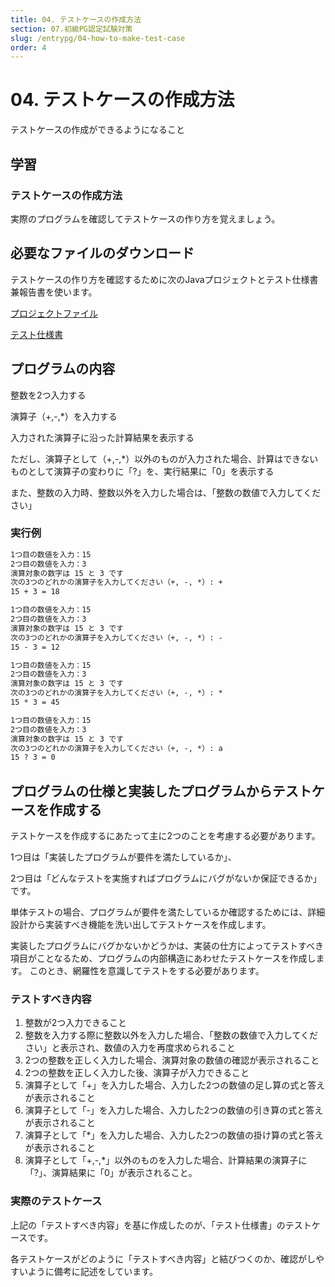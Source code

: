 ```yaml
---
title: 04. テストケースの作成方法
section: 07.初級PG認定試験対策
slug: /entrypg/04-how-to-make-test-case
order: 4
---
```


# 04. テストケースの作成方法

<p class="goal">
  テストケースの作成ができるようになること
</p>

## 学習

### テストケースの作成方法

実際のプログラムを確認してテストケースの作り方を覚えましょう。

## 必要なファイルのダウンロード

テストケースの作り方を確認するために次のJavaプロジェクトとテスト仕様書兼報告書を使います。

[プロジェクトファイル](./LearningProject.zip)

[テスト仕様書](./テスト仕様書.xlsx)

## プログラムの内容

整数を2つ入力する

演算子（+,-,*）を入力する

入力された演算子に沿った計算結果を表示する

ただし、演算子として（+,-,*）以外のものが入力された場合、計算はできないものとして演算子の変わりに「?」を、実行結果に「0」を表示する

また、整数の入力時、整数以外を入力した場合は、「整数の数値で入力してください」

### 実行例
```txt title=Learning.javaの実行結果
1つ目の数値を入力：15
2つ目の数値を入力：3
演算対象の数字は 15 と 3 です 
次の3つのどれかの演算子を入力してください（+, -, *）: +
15 + 3 = 18
```

```txt title=Learning.javaの実行結果
1つ目の数値を入力：15
2つ目の数値を入力：3
演算対象の数字は 15 と 3 です 
次の3つのどれかの演算子を入力してください（+, -, *）: -
15 - 3 = 12
```

```txt title=Learning.javaの実行結果
1つ目の数値を入力：15
2つ目の数値を入力：3
演算対象の数字は 15 と 3 です 
次の3つのどれかの演算子を入力してください（+, -, *）: *
15 * 3 = 45
```

```txt title=Learning.javaの実行結果
1つ目の数値を入力：15
2つ目の数値を入力：3
演算対象の数字は 15 と 3 です 
次の3つのどれかの演算子を入力してください（+, -, *）: a
15 ? 3 = 0
```

## プログラムの仕様と実装したプログラムからテストケースを作成する

テストケースを作成するにあたって主に2つのことを考慮する必要があります。

1つ目は「実装したプログラムが要件を満たしているか」、

2つ目は「どんなテストを実施すればプログラムにバグがないか保証できるか」です。

単体テストの場合、プログラムが要件を満たしているか確認するためには、詳細設計から実装すべき機能を洗い出してテストケースを作成します。

実装したプログラムにバグかないかどうかは、実装の仕方によってテストすべき項目がことなるため、プログラムの内部構造にあわせたテストケースを作成します。
このとき、網羅性を意識してテストをする必要があります。

### テストすべき内容

1. 整数が2つ入力できること
2. 整数を入力する際に整数以外を入力した場合、「整数の数値で入力してください」と表示され、数値の入力を再度求められること
3. 2つの整数を正しく入力した場合、演算対象の数値の確認が表示されること
4. 2つの整数を正しく入力した後、演算子が入力できること
5. 演算子として「+」を入力した場合、入力した2つの数値の足し算の式と答えが表示されること　
6. 演算子として「-」を入力した場合、入力した2つの数値の引き算の式と答えが表示されること　
7. 演算子として「*」を入力した場合、入力した2つの数値の掛け算の式と答えが表示されること　
8. 演算子として「+,-,*」以外のものを入力した場合、計算結果の演算子に「?」、演算結果に「0」が表示されること。

### 実際のテストケース

上記の「テストすべき内容」を基に作成したのが、「テスト仕様書」のテストケースです。

各テストケースがどのように「テストすべき内容」と結びつくのか、確認がしやすいように備考に記述をしています。